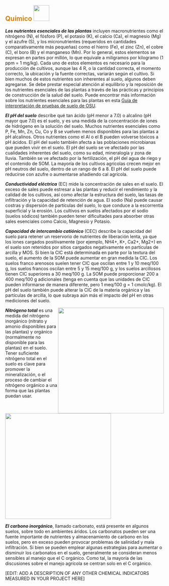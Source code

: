 ## [**Químico**]{style="color: #d4820a"} ![](images/chemical.png){height="50px"}\newline\newline

***Los nutrientes esenciales de las plantas*** incluyen macronutrientes como el
nitrógeno (N), el fósforo (P), el potasio (K), el calcio (Ca), el magnesio (Mg)
y el azufre (S), y los micronutrientes (requeridos en cantidades
comparativamente más pequeñas) como el hierro (Fe), el zinc (Zn), el cobre (C),
el boro (B) y el manganeso (Mn). Por lo general, estos elementos se expresan en
partes por millón, lo que equivale a miligramos por kilogramo (1 ppm = 1 mg/kg).
Cada uno de estos elementos es necesario para la producción de cultivos, aunque
las 4 R, o la cantidad correcta, el momento correcto, la ubicación y la fuente
correctas, variarán según el cultivo. Si bien muchos de estos nutrientes son
inherentes al suelo, algunos deben agregarse. Se debe prestar especial atención
al equilibrio y la reposición de los nutrientes esenciales de las plantas a
través de las prácticas y principios de construcción de la salud del suelo.
Puede encontrar más información sobre los nutrientes esenciales para las plantas
en esta [Guía de interpretación de pruebas de suelo de
OSU](https://catalog.extension.oregonstate.edu/ec1478).

***El pH del suelo*** describe qué tan ácido (pH menor a 7.0) o alcalino (pH
mayor que 7.0) es el suelo, y es una medida de la concentración de iones de
hidrógeno en la solución del suelo. Muchos nutrientes esenciales como P, Fe, Mn,
Zn, Cu, Co y B se vuelven menos disponibles para las plantas a pH alcalinos.
Otros nutrientes como el Al o el B pueden volverse tóxicos a pH ácidos. El pH
del suelo también afecta a las poblaciones microbianas que pueden vivir en el
suelo. El pH del suelo se ve afectado por las cualidades inherentes del suelo,
como su edad, mineralogía y zona de lluvia. También se ve afectado por la
fertilización, el pH del agua de riego y el contenido de SOM. La mayoría de los
cultivos agrícolas crecen mejor en pH neutros del suelo, dentro de un rango de 6
a 8. El pH del suelo puede reducirse con azufre o aumentarse añadiendo cal
agrícola.

***Conductividad eléctrica*** (EC) mide la concentración de sales en el suelo.
El exceso de sales puede estresar a las plantas y reducir el rendimiento y la
calidad de los cultivos, así como afectar la estructura del suelo, las tasas de
infiltración y la capacidad de retención de agua. El sodio (Na) puede causar
costras y dispersión de partículas del suelo, lo que conduce a la escorrentía
superficial y la erosión. Los cultivos en suelos afectados por el sodio (suelos
sódicos) también pueden tener dificultades para absorber otras sales esenciales
como Calcio, Magnesio y Potasio.

***Capacidad de intercambio catiónico*** (CEC) describe la capacidad del suelo
para retener un reservorio de nutrientes de liberación lenta, ya que los iones
cargados positivamente (por ejemplo, NH4+, K+, Ca2+, Mg2+) en el suelo son
retenidos por sitios cargados negativamente en partículas de arcilla y MOS. Si
bien la CIC está determinada en parte por la textura del suelo, el aumento de la
SOM puede aumentar en gran medida la CIC. Los suelos franco arenosos suelen
tener CIC que oscilan entre 1 y 10 meq/100 g, los suelos francos oscilan entre 5
y 15 meq/100 g, y los suelos arcillosos tienen CIC superiores a 30 meq/100 g. La
SOM puede proporcionar 200 a 400 meq/100 g adicionales (tenga en cuenta que las
unidades de CIC pueden informarse de manera diferente, pero 1 meq/100 g = 1
cmolc/kg). El pH del suelo también puede alterar la CIC de la materia orgánica y
las partículas de arcilla, lo que subraya aún más el impacto del pH en otras
mediciones del suelo.

<!-- Image wrapped around text for HTML -->

::: {.content-visible when-format="html"}
![](https://raw.githack.com/WA-Department-of-Agriculture/soils/main/figures/tn-spanish.png){width="3.5in"
style="float:right"
fig-alt="Total Nitrogen (TN) measures different forms of nitrogen in the soil and is closely related to soil productivity. There is a large circle with two smaller circles inside that are labeled Organic N pools (not available, but can be made available during the growing season through microbial processing) and Inorganic N pools (changes very quickly and should be measured often but plant available). Inside the Organic N pools circle are two more circles labeled potentially mineralizable nitrogen and ACE soil protein. Inside the Inorganic N pools circle are two more circles labeled nitrate and ammonium."}
:::

***Nitrógeno total*** es una medida del nitrógeno inorgánico (nitrato y amonio
disponibles para las plantas) y orgánico (normalmente no disponible para las
plantas) en el suelo. Tener suficiente nitrógeno total en el suelo es clave para
promover la mineralización, o el proceso de cambiar el nitrógeno orgánico a una
forma que las plantas puedan usar.

<!-- Image below around text for docx -->

::: {.content-visible unless-format="html"}
![](https://raw.githack.com/WA-Department-of-Agriculture/soils/main/figures/tn-spanish.png){height="3.5in"
fig-alt="Total Nitrogen (TN) measures different forms of nitrogen in the soil and is closely related to soil productivity. There is a large circle with two smaller circles inside that are labeled Organic N pools (not available, but can be made available during the growing season through microbial processing) and Inorganic N pools (changes very quickly and should be measured often but plant available). Inside the Organic N pools circle are two more circles labeled potentially mineralizable nitrogen and ACE soil protein. Inside the Inorganic N pools circle are two more circles labeled nitrate and ammonium."}
:::

***El carbono inorgánico***, llamado carbonato, está presente en algunos suelos,
sobre todo en ambientes áridos. Los carbonatos pueden ser una fuente importante
de nutrientes y almacenamiento de carbono en los suelos, pero en exceso pueden
provocar problemas de salinidad y mala infiltración. Si bien se pueden emplear
algunas estrategias para aumentar o disminuir los carbonatos en el suelo,
generalmente se consideran menos sensibles al manejo que el C orgánico. Como
tal, la mayoría de las discusiones sobre el manejo agrícola se centran solo en
el C orgánico.

\[EDIT: ADD A DESCRIPTION OF ANY OTHER CHEMICAL INDICATORS MEASURED IN YOUR
PROJECT HERE\]
